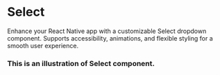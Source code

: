 
# Select

Enhance your React Native app with a customizable Select dropdown component. Supports accessibility, animations, and flexible styling for a smooth user experience.


### This is an illustration of Select component.
<!-- Failed to load CodePreviewer for Example:1 -->